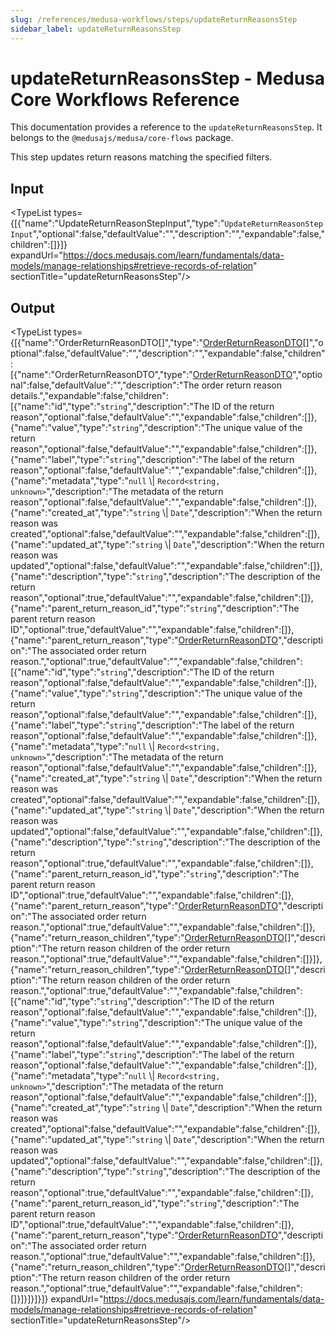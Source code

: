 ```yaml
---
slug: /references/medusa-workflows/steps/updateReturnReasonsStep
sidebar_label: updateReturnReasonsStep
---
```



# updateReturnReasonsStep - Medusa Core Workflows Reference

This documentation provides a reference to the `updateReturnReasonsStep`. It belongs to the `@medusajs/medusa/core-flows` package.

This step updates return reasons matching the specified filters.

## Input

<TypeList types={[{"name":"UpdateReturnReasonStepInput","type":"`UpdateReturnReasonStepInput`","optional":false,"defaultValue":"","description":"","expandable":false,"children":[]}]} expandUrl="https://docs.medusajs.com/learn/fundamentals/data-models/manage-relationships#retrieve-records-of-relation" sectionTitle="updateReturnReasonsStep"/>

## Output

<TypeList types={[{"name":"OrderReturnReasonDTO[]","type":"[OrderReturnReasonDTO](../../../../../order/interfaces/order.OrderReturnReasonDTO/page.mdx)[]","optional":false,"defaultValue":"","description":"","expandable":false,"children":[{"name":"OrderReturnReasonDTO","type":"[OrderReturnReasonDTO](../../../../../order/interfaces/order.OrderReturnReasonDTO/page.mdx)","optional":false,"defaultValue":"","description":"The order return reason details.","expandable":false,"children":[{"name":"id","type":"`string`","description":"The ID of the return reason","optional":false,"defaultValue":"","expandable":false,"children":[]},{"name":"value","type":"`string`","description":"The unique value of the return reason","optional":false,"defaultValue":"","expandable":false,"children":[]},{"name":"label","type":"`string`","description":"The label of the return reason","optional":false,"defaultValue":"","expandable":false,"children":[]},{"name":"metadata","type":"`null` \\| `Record<string, unknown>`","description":"The metadata of the return reason","optional":false,"defaultValue":"","expandable":false,"children":[]},{"name":"created_at","type":"`string` \\| `Date`","description":"When the return reason was created","optional":false,"defaultValue":"","expandable":false,"children":[]},{"name":"updated_at","type":"`string` \\| `Date`","description":"When the return reason was updated","optional":false,"defaultValue":"","expandable":false,"children":[]},{"name":"description","type":"`string`","description":"The description of the return reason","optional":true,"defaultValue":"","expandable":false,"children":[]},{"name":"parent_return_reason_id","type":"`string`","description":"The parent return reason ID","optional":true,"defaultValue":"","expandable":false,"children":[]},{"name":"parent_return_reason","type":"[OrderReturnReasonDTO](../../../../../order/interfaces/order.OrderReturnReasonDTO/page.mdx)","description":"The associated order return reason.","optional":true,"defaultValue":"","expandable":false,"children":[{"name":"id","type":"`string`","description":"The ID of the return reason","optional":false,"defaultValue":"","expandable":false,"children":[]},{"name":"value","type":"`string`","description":"The unique value of the return reason","optional":false,"defaultValue":"","expandable":false,"children":[]},{"name":"label","type":"`string`","description":"The label of the return reason","optional":false,"defaultValue":"","expandable":false,"children":[]},{"name":"metadata","type":"`null` \\| `Record<string, unknown>`","description":"The metadata of the return reason","optional":false,"defaultValue":"","expandable":false,"children":[]},{"name":"created_at","type":"`string` \\| `Date`","description":"When the return reason was created","optional":false,"defaultValue":"","expandable":false,"children":[]},{"name":"updated_at","type":"`string` \\| `Date`","description":"When the return reason was updated","optional":false,"defaultValue":"","expandable":false,"children":[]},{"name":"description","type":"`string`","description":"The description of the return reason","optional":true,"defaultValue":"","expandable":false,"children":[]},{"name":"parent_return_reason_id","type":"`string`","description":"The parent return reason ID","optional":true,"defaultValue":"","expandable":false,"children":[]},{"name":"parent_return_reason","type":"[OrderReturnReasonDTO](../../../../../order/interfaces/order.OrderReturnReasonDTO/page.mdx)","description":"The associated order return reason.","optional":true,"defaultValue":"","expandable":false,"children":[]},{"name":"return_reason_children","type":"[OrderReturnReasonDTO](../../../../../order/interfaces/order.OrderReturnReasonDTO/page.mdx)[]","description":"The return reason children of the order return reason.","optional":true,"defaultValue":"","expandable":false,"children":[]}]},{"name":"return_reason_children","type":"[OrderReturnReasonDTO](../../../../../order/interfaces/order.OrderReturnReasonDTO/page.mdx)[]","description":"The return reason children of the order return reason.","optional":true,"defaultValue":"","expandable":false,"children":[{"name":"id","type":"`string`","description":"The ID of the return reason","optional":false,"defaultValue":"","expandable":false,"children":[]},{"name":"value","type":"`string`","description":"The unique value of the return reason","optional":false,"defaultValue":"","expandable":false,"children":[]},{"name":"label","type":"`string`","description":"The label of the return reason","optional":false,"defaultValue":"","expandable":false,"children":[]},{"name":"metadata","type":"`null` \\| `Record<string, unknown>`","description":"The metadata of the return reason","optional":false,"defaultValue":"","expandable":false,"children":[]},{"name":"created_at","type":"`string` \\| `Date`","description":"When the return reason was created","optional":false,"defaultValue":"","expandable":false,"children":[]},{"name":"updated_at","type":"`string` \\| `Date`","description":"When the return reason was updated","optional":false,"defaultValue":"","expandable":false,"children":[]},{"name":"description","type":"`string`","description":"The description of the return reason","optional":true,"defaultValue":"","expandable":false,"children":[]},{"name":"parent_return_reason_id","type":"`string`","description":"The parent return reason ID","optional":true,"defaultValue":"","expandable":false,"children":[]},{"name":"parent_return_reason","type":"[OrderReturnReasonDTO](../../../../../order/interfaces/order.OrderReturnReasonDTO/page.mdx)","description":"The associated order return reason.","optional":true,"defaultValue":"","expandable":false,"children":[]},{"name":"return_reason_children","type":"[OrderReturnReasonDTO](../../../../../order/interfaces/order.OrderReturnReasonDTO/page.mdx)[]","description":"The return reason children of the order return reason.","optional":true,"defaultValue":"","expandable":false,"children":[]}]}]}]}]} expandUrl="https://docs.medusajs.com/learn/fundamentals/data-models/manage-relationships#retrieve-records-of-relation" sectionTitle="updateReturnReasonsStep"/>
